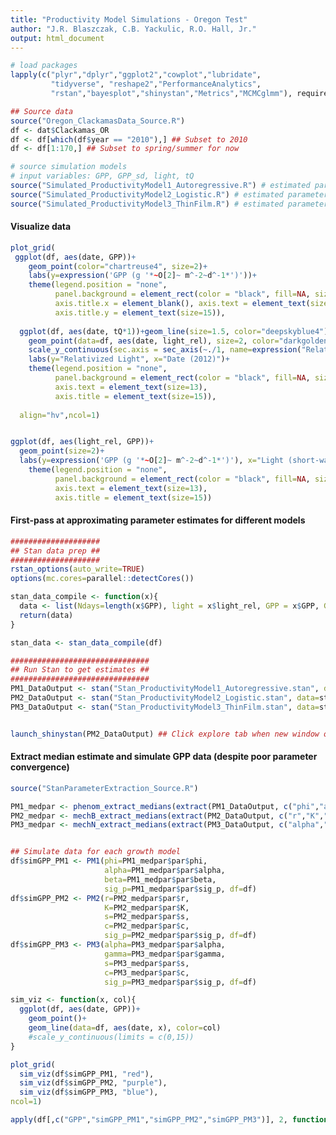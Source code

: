 ```yaml
---
title: "Productivity Model Simulations - Oregon Test"
author: "J.R. Blaszczak, C.B. Yackulic, R.O. Hall, Jr."
output: html_document
---
```


```r
# load packages
lapply(c("plyr","dplyr","ggplot2","cowplot","lubridate",
         "tidyverse", "reshape2","PerformanceAnalytics",
         "rstan","bayesplot","shinystan","Metrics","MCMCglmm"), require, character.only=T)

## Source data
source("Oregon_ClackamasData_Source.R")
df <- dat$Clackamas_OR
df <- df[which(df$year == "2010"),] ## Subset to 2010
df <- df[1:170,] ## Subset to spring/summer for now

# source simulation models
# input variables: GPP, GPP_sd, light, tQ
source("Simulated_ProductivityModel1_Autoregressive.R") # estimated parameters: phi, alpha, beta, sig_p
source("Simulated_ProductivityModel2_Logistic.R") # estimated parameters: r, K, s, c, sig_p
source("Simulated_ProductivityModel3_ThinFilm.R") # estimated parameters: alpha, gamma, s, c, sig_p
```


#### Visualize data
```r
plot_grid(
 ggplot(df, aes(date, GPP))+
    geom_point(color="chartreuse4", size=2)+
    labs(y=expression('GPP (g '*~O[2]~ m^-2~d^-1*')'))+
    theme(legend.position = "none",
          panel.background = element_rect(color = "black", fill=NA, size=1),
          axis.title.x = element_blank(), axis.text = element_text(size=13),
          axis.title.y = element_text(size=15)),
  
  ggplot(df, aes(date, tQ*1))+geom_line(size=1.5, color="deepskyblue4")+
    geom_point(data=df, aes(date, light_rel), size=2, color="darkgoldenrod3")+
    scale_y_continuous(sec.axis = sec_axis(~./1, name=expression("Relativized Q")))+
    labs(y="Relativized Light", x="Date (2012)")+
    theme(legend.position = "none",
          panel.background = element_rect(color = "black", fill=NA, size=1),
          axis.text = element_text(size=13),
          axis.title = element_text(size=15)),
  
  align="hv",ncol=1)


ggplot(df, aes(light_rel, GPP))+
  geom_point(size=2)+
  labs(y=expression('GPP (g '*~O[2]~ m^-2~d^-1*')'), x="Light (short-wave radiation) relative to annual max")+
    theme(legend.position = "none",
          panel.background = element_rect(color = "black", fill=NA, size=1),
          axis.text = element_text(size=13),
          axis.title = element_text(size=15))

```

#### First-pass at approximating parameter estimates for different models
```r
####################
## Stan data prep ##
####################
rstan_options(auto_write=TRUE)
options(mc.cores=parallel::detectCores())

stan_data_compile <- function(x){
  data <- list(Ndays=length(x$GPP), light = x$light_rel, GPP = x$GPP, GPP_sd = x$GPP_sd, tQ = x$tQ)
  return(data)
}

stan_data <- stan_data_compile(df)

###############################
## Run Stan to get estimates ##
###############################
PM1_DataOutput <- stan("Stan_ProductivityModel1_Autoregressive.stan", data=stan_data, chains=4, iter=1000)
PM2_DataOutput <- stan("Stan_ProductivityModel2_Logistic.stan", data=stan_data, chains=4, iter=1000)
PM3_DataOutput <- stan("Stan_ProductivityModel3_ThinFilm.stan", data=stan_data, chains=4, iter=1000)


launch_shinystan(PM2_DataOutput) ## Click explore tab when new window opens
```


#### Extract median estimate and simulate GPP data (despite poor parameter convergence)
```r
source("StanParameterExtraction_Source.R")

PM1_medpar <- phenom_extract_medians(extract(PM1_DataOutput, c("phi","alpha","beta","l_pred_GPP","sig_p")))
PM2_medpar <- mechB_extract_medians(extract(PM2_DataOutput, c("r","K","s","c","B","P","pred_GPP","sig_p")))
PM3_medpar <- mechN_extract_medians(extract(PM3_DataOutput, c("alpha","gamma","s","c","N","P","pred_GPP","sig_p")))


## Simulate data for each growth model
df$simGPP_PM1 <- PM1(phi=PM1_medpar$par$phi,
                     alpha=PM1_medpar$par$alpha,
                     beta=PM1_medpar$par$beta,
                     sig_p=PM1_medpar$par$sig_p, df=df)
df$simGPP_PM2 <- PM2(r=PM2_medpar$par$r,
                     K=PM2_medpar$par$K,
                     s=PM2_medpar$par$s,
                     c=PM2_medpar$par$c,
                     sig_p=PM2_medpar$par$sig_p, df=df)
df$simGPP_PM3 <- PM3(alpha=PM3_medpar$par$alpha,
                     gamma=PM3_medpar$par$gamma,
                     s=PM3_medpar$par$s,
                     c=PM3_medpar$par$c,
                     sig_p=PM3_medpar$par$sig_p, df=df)

sim_viz <- function(x, col){
  ggplot(df, aes(date, GPP))+
    geom_point()+
    geom_line(data=df, aes(date, x), color=col)
    #scale_y_continuous(limits = c(0,15))
}

plot_grid(
  sim_viz(df$simGPP_PM1, "red"),
  sim_viz(df$simGPP_PM2, "purple"),
  sim_viz(df$simGPP_PM3, "blue"),
ncol=1)

apply(df[,c("GPP","simGPP_PM1","simGPP_PM2","simGPP_PM3")], 2, function(x) rmse(df$GPP, x))

```













